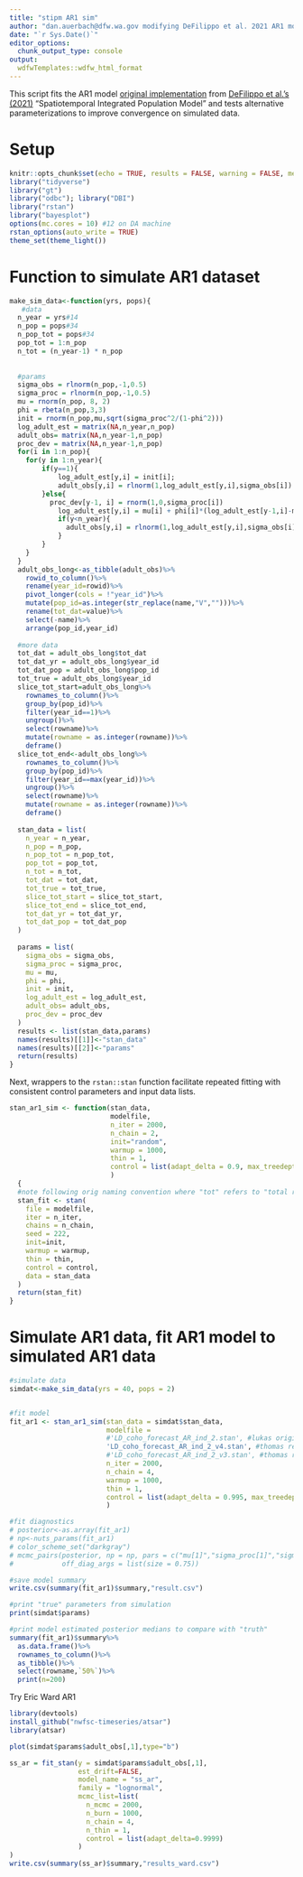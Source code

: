 ```yaml
---
title: "stipm AR1 sim"
author: "dan.auerbach@dfw.wa.gov modifying DeFilippo et al. 2021 AR1 model and fitting to simulated data in consultation with Thomas.Buehrens@dfw.wa.gov"
date: "`r Sys.Date()`"
editor_options: 
  chunk_output_type: console
output: 
  wdfwTemplates::wdfw_html_format
---
```


This script fits the AR1 model [original implementation](https://github.com/lukasdefilippo/ST-IPM) from [DeFilippo et al.'s (2021)](https://www.sciencedirect.com/science/article/pii/S0165783621001429) "Spatiotemporal Integrated Population Model" and tests alternative parameterizations to improve convergence on simulated data.

# Setup
```r
knitr::opts_chunk$set(echo = TRUE, results = FALSE, warning = FALSE, message = FALSE)
library("tidyverse")
library("gt")
library("odbc"); library("DBI")
library("rstan")
library("bayesplot")
options(mc.cores = 10) #12 on DA machine
rstan_options(auto_write = TRUE)
theme_set(theme_light())
```

# Function to simulate AR1 dataset
```r
make_sim_data<-function(yrs, pops){
   #data
  n_year = yrs#14
  n_pop = pops#34
  n_pop_tot = pops#34
  pop_tot = 1:n_pop
  n_tot = (n_year-1) * n_pop
  
  
  #params
  sigma_obs = rlnorm(n_pop,-1,0.5)
  sigma_proc = rlnorm(n_pop,-1,0.5)
  mu = rnorm(n_pop, 8, 2)
  phi = rbeta(n_pop,3,3)
  init = rnorm(n_pop,mu,sqrt(sigma_proc^2/(1-phi^2)))
  log_adult_est = matrix(NA,n_year,n_pop)
  adult_obs= matrix(NA,n_year-1,n_pop)
  proc_dev = matrix(NA,n_year-1,n_pop)
  for(i in 1:n_pop){
  	for(y in 1:n_year){
  		if(y==1){
  			log_adult_est[y,i] = init[i];
  			adult_obs[y,i] = rlnorm(1,log_adult_est[y,i],sigma_obs[i])
  		}else{
  		  proc_dev[y-1, i] = rnorm(1,0,sigma_proc[i])
  			log_adult_est[y,i] = mu[i] + phi[i]*(log_adult_est[y-1,i]-mu[i]) + proc_dev[y-1, i];
  			if(y<n_year){
  			  adult_obs[y,i] = rlnorm(1,log_adult_est[y,i],sigma_obs[i])
  			}
  		}
  	}
  }
  adult_obs_long<-as_tibble(adult_obs)%>%
    rowid_to_column()%>%
    rename(year_id=rowid)%>%
    pivot_longer(cols = !"year_id")%>%
    mutate(pop_id=as.integer(str_replace(name,"V","")))%>%
    rename(tot_dat=value)%>%
    select(-name)%>%
    arrange(pop_id,year_id)
  
  #more data
  tot_dat = adult_obs_long$tot_dat
  tot_dat_yr = adult_obs_long$year_id
  tot_dat_pop = adult_obs_long$pop_id
  tot_true = adult_obs_long$year_id
  slice_tot_start=adult_obs_long%>%
    rownames_to_column()%>%
    group_by(pop_id)%>%
    filter(year_id==1)%>%
    ungroup()%>%
    select(rowname)%>%
    mutate(rowname = as.integer(rowname))%>%
    deframe()
  slice_tot_end<-adult_obs_long%>%
    rownames_to_column()%>%
    group_by(pop_id)%>%
    filter(year_id==max(year_id))%>%
    ungroup()%>%
    select(rowname)%>%
    mutate(rowname = as.integer(rowname))%>%
    deframe()
  
  stan_data = list(
    n_year = n_year,
    n_pop = n_pop,
    n_pop_tot = n_pop_tot,
    pop_tot = pop_tot,
    n_tot = n_tot,
    tot_dat = tot_dat,
    tot_true = tot_true,
    slice_tot_start = slice_tot_start,
    slice_tot_end = slice_tot_end,
    tot_dat_yr = tot_dat_yr,
    tot_dat_pop = tot_dat_pop
  )
  
  params = list(
    sigma_obs = sigma_obs,
    sigma_proc = sigma_proc,
    mu = mu,
    phi = phi,
    init = init,
    log_adult_est = log_adult_est,
    adult_obs= adult_obs,
    proc_dev = proc_dev
  )
  results <- list(stan_data,params)
  names(results)[[1]]<-"stan_data"
  names(results)[[2]]<-"params"
  return(results)
}
```

Next, wrappers to the `rstan::stan` function facilitate repeated fitting with consistent control parameters and input data lists.

```r
stan_ar1_sim <- function(stan_data,
                         modelfile, 
                         n_iter = 2000, 
                         n_chain = 2, 
                         init="random",
                         warmup = 1000,
                         thin = 1,
                         control = list(adapt_delta = 0.9, max_treedepth = 10)
                         )
  {
  #note following orig naming convention where "tot" refers to "total return" = spwn + hvst = rtrn, as estimated from FRAM
  stan_fit <- stan(
    file = modelfile,
    iter = n_iter, 
    chains = n_chain, 
    seed = 222,
    init=init,
    warmup = warmup,
    thin = thin,
    control = control,
    data = stan_data
  )
  return(stan_fit)
}
```

# Simulate AR1 data, fit AR1 model to simulated AR1 data
```r
#simulate data
simdat<-make_sim_data(yrs = 40, pops = 2)


#fit model
fit_ar1 <- stan_ar1_sim(stan_data = simdat$stan_data,
                        modelfile = 
                        #'LD_coho_forecast_AR_ind_2.stan', #lukas original
                        'LD_coho_forecast_AR_ind_2_v4.stan', #thomas reparam but preserve data format
                        #'LD_coho_forecast_AR_ind_2_v3.stan', #thomas reparam, new data format
                        n_iter = 2000,
                        n_chain = 4,
                        warmup = 1000,
                        thin = 1,
                        control = list(adapt_delta = 0.995, max_treedepth = 11)
                        )

#fit diagnostics
# posterior<-as.array(fit_ar1)
# np<-nuts_params(fit_ar1)
# color_scheme_set("darkgray")
# mcmc_pairs(posterior, np = np, pars = c("mu[1]","sigma_proc[1]","sigma_obs[1]","phi[1]","init[1]"),
#            off_diag_args = list(size = 0.75))

#save model summary
write.csv(summary(fit_ar1)$summary,"result.csv")

#print "true" parameters from simulation
print(simdat$params)

#print model estimated posterior medians to compare with "truth"
summary(fit_ar1)$summary%>%
  as.data.frame()%>%
  rownames_to_column()%>%
  as_tibble()%>%
  select(rowname,`50%`)%>%
  print(n=200)
```


Try Eric Ward AR1
```r
library(devtools)
install_github("nwfsc-timeseries/atsar")
library(atsar)

plot(simdat$params$adult_obs[,1],type="b")

ss_ar = fit_stan(y = simdat$params$adult_obs[,1],
                 est_drift=FALSE,
                 model_name = "ss_ar",
                 family = "lognormal",
                 mcmc_list=list(
                   n_mcmc = 2000,
                   n_burn = 1000,
                   n_chain = 4,
                   n_thin = 1,
                   control = list(adapt_delta=0.9999)
                 )
)
write.csv(summary(ss_ar)$summary,"results_ward.csv")

```